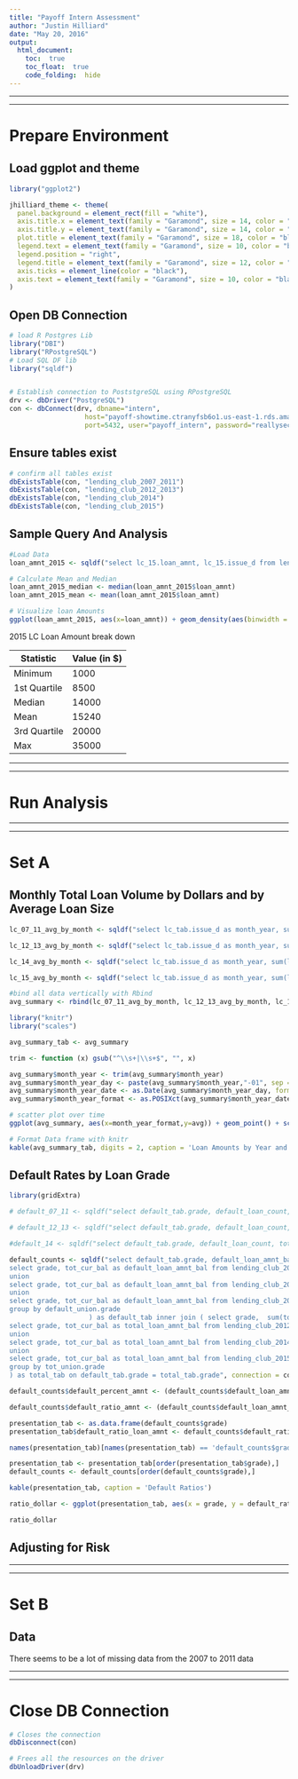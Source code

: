```yaml
---
title: "Payoff Intern Assessment"
author: "Justin Hilliard"
date: "May 20, 2016"
output: 
  html_document:
    toc:  true
    toc_float:  true
    code_folding:  hide
---
```


***
***

# Prepare Environment {.tabset}

## Load ggplot and theme

```r
library("ggplot2")

jhilliard_theme <- theme(
  panel.background = element_rect(fill = "white"),
  axis.title.x = element_text(family = "Garamond", size = 14, color = "black"),
  axis.title.y = element_text(family = "Garamond", size = 14, color = "black"),
  plot.title = element_text(family = "Garamond", size = 18, color = "black"),
  legend.text = element_text(family = "Garamond", size = 10, color = "black"),
  legend.position = "right",
  legend.title = element_text(family = "Garamond", size = 12, color = "black"),
  axis.ticks = element_line(color = "black"),
  axis.text = element_text(family = "Garamond", size = 10, color = "black")
)
```

## Open DB Connection

```r
# load R Postgres Lib
library("DBI")
library("RPostgreSQL")
# Load SQL DF lib
library("sqldf")


# Establish connection to PoststgreSQL using RPostgreSQL
drv <- dbDriver("PostgreSQL")
con <- dbConnect(drv, dbname="intern", 
                   host="payoff-showtime.ctranyfsb6o1.us-east-1.rds.amazonaws.com", 
                   port=5432, user="payoff_intern", password="reallysecure")

```

## Ensure tables exist

```r
# confirm all tables exist
dbExistsTable(con, "lending_club_2007_2011")
dbExistsTable(con, "lending_club_2012_2013")
dbExistsTable(con, "lending_club_2014")
dbExistsTable(con, "lending_club_2015")
```

## Sample Query And Analysis

```r
#Load Data
loan_amnt_2015 <- sqldf("select lc_15.loan_amnt, lc_15.issue_d from lending_club_2015 as lc_15", connection = con, drv = drv)
```

```r
# Calculate Mean and Median 
loan_amnt_2015_median <- median(loan_amnt_2015$loan_amnt)
loan_amnt_2015_mean <- mean(loan_amnt_2015$loan_amnt)

# Visualize loan Amounts
ggplot(loan_amnt_2015, aes(x=loan_amnt)) + geom_density(aes(binwidth = 10000)) + jhilliard_theme + ggtitle("2015 Lending Club Loan Amounts Density Plot") + geom_vline(xintercept = loan_amnt_2015_mean, size = 1, colour = "green") + geom_vline(xintercept = loan_amnt_2015_median, size = 1, colour = "red") + jhilliard_theme
```

2015 LC Loan Amount break down 

Statistic  | Value (in $)
------------- | -------------
Minimum | 1000
1st Quartile | 8500 
Median | 14000
Mean | 15240 
3rd Quartile | 20000
Max | 35000 

***
***

# Run Analysis

***
***

# Set A {.tabset}

## Monthly Total Loan Volume by Dollars and by Average Loan Size

```r
lc_07_11_avg_by_month <- sqldf("select lc_tab.issue_d as month_year, sum(lc_tab.loan_amnt), avg(lc_tab.loan_amnt) from lending_club_2007_2011 as lc_tab where lc_tab.issue_d is not null and lc_tab.loan_amnt is not null group by month_year order by to_timestamp(lc_tab.issue_d, 'Mon-YYYY') ASC", connection = con, drv = drv)

lc_12_13_avg_by_month <- sqldf("select lc_tab.issue_d as month_year, sum(lc_tab.loan_amnt), avg(lc_tab.loan_amnt) from lending_club_2012_2013 as lc_tab where lc_tab.issue_d is not null and lc_tab.loan_amnt is not null group by month_year order by to_timestamp(lc_tab.issue_d, 'Mon-YYYY') ASC", connection = con, drv = drv)

lc_14_avg_by_month <- sqldf("select lc_tab.issue_d as month_year, sum(lc_tab.loan_amnt), avg(lc_tab.loan_amnt) from lending_club_2014 as lc_tab where lc_tab.issue_d is not null and lc_tab.loan_amnt is not null group by month_year order by to_timestamp(lc_tab.issue_d, 'Mon-YYYY') ASC", connection = con, drv = drv)

lc_15_avg_by_month <- sqldf("select lc_tab.issue_d as month_year, sum(lc_tab.loan_amnt), avg(lc_tab.loan_amnt) from lending_club_2015 as lc_tab where lc_tab.issue_d is not null and lc_tab.loan_amnt is not null group by month_year order by to_timestamp(lc_tab.issue_d, 'Mon-YYYY') ASC", connection = con, drv = drv)

#bind all data vertically with Rbind
avg_summary <- rbind(lc_07_11_avg_by_month, lc_12_13_avg_by_month, lc_14_avg_by_month, lc_15_avg_by_month)
```

```r
library("knitr")
library("scales")

avg_summary_tab <- avg_summary

trim <- function (x) gsub("^\\s+|\\s+$", "", x)

avg_summary$month_year <- trim(avg_summary$month_year)
avg_summary$month_year_day <- paste(avg_summary$month_year,"-01", sep = "")
avg_summary$month_year_date <- as.Date(avg_summary$month_year_day, format = "%b-%Y-%d")
avg_summary$month_year_format <- as.POSIXct(avg_summary$month_year_date)

# scatter plot over time 
ggplot(avg_summary, aes(x=month_year_format,y=avg)) + geom_point() + scale_x_datetime(labels = date_format("%Y")) + geom_smooth(method = "lm", se = FALSE) + ggtitle("Average Loan Amount (in $) by Year") + jhilliard_theme

# Format Data frame with knitr
kable(avg_summary_tab, digits = 2, caption = 'Loan Amounts by Year and Month')
```

## Default Rates by Loan Grade

```r
library(gridExtra)

# default_07_11 <- sqldf("select default_tab.grade, default_loan_count, total_loan_count, default_loan_amnt_bal, total_loan_amnt_bal from (select grade, count(*) as default_loan_count, sum(tot_cur_bal) as default_loan_amnt_bal from lending_club_2007_2011 as lc_tab where lc_tab.loan_status = 'Default' group by lc_tab.grade) as default_tab inner join (select grade, count(*) as total_loan_count, sum(tot_cur_bal) as total_loan_amnt_bal from lending_club_2015 as lc_tab group by lc_tab.grade) as total_tab on default_tab.grade = total_tab.grade", connection = con, drv = drv)

# default_12_13 <- sqldf("select default_tab.grade, default_loan_count, total_loan_count, default_loan_amnt_bal, total_loan_amnt_bal from (select grade, count(*) as default_loan_count, sum(tot_cur_bal) as default_loan_amnt_bal from lending_club_2012_2013 as lc_tab where lc_tab.loan_status = 'Default' group by lc_tab.grade) as default_tab inner join (select grade, count(*) as total_loan_count, sum(tot_cur_bal) as total_loan_amnt_bal from lending_club_2015 as lc_tab group by lc_tab.grade) as total_tab on default_tab.grade = total_tab.grade", connection = con, drv = drv)

#default_14 <- sqldf("select default_tab.grade, default_loan_count, total_loan_count, default_loan_amnt_bal, total_loan_amnt_bal from (select grade, count(*) as default_loan_count, sum(tot_cur_bal) as default_loan_amnt_bal from lending_club_2014 as lc_tab where lc_tab.loan_status = 'Default' group by lc_tab.grade) as default_tab inner join (select grade, count(*) as total_loan_count, sum(tot_cur_bal) as total_loan_amnt_bal from lending_club_2015 as lc_tab group by lc_tab.grade) as total_tab on default_tab.grade = total_tab.grade", connection = con, drv = drv)

default_counts <- sqldf("select default_tab.grade, default_loan_amnt_bal, sum(total_loan_amnt_bal) as total_loan_amnt_bal from ( select grade,  sum(default_loan_amnt_bal) as default_loan_amnt_bal from (
select grade, tot_cur_bal as default_loan_amnt_bal from lending_club_2012_2013  as lc_tab_12_13 where lc_tab_12_13.loan_status = 'Default'
union
select grade, tot_cur_bal as default_loan_amnt_bal from lending_club_2014 as lc_tab_14 where lc_tab_14.loan_status = 'Default'
union
select grade, tot_cur_bal as default_loan_amnt_bal from lending_club_2015  as lc_tab_15 where lc_tab_15.loan_status = 'Default') as default_union
group by default_union.grade
                    ) as default_tab inner join ( select grade,  sum(total_loan_amnt_bal) as total_loan_amnt_bal from (
select grade, tot_cur_bal as total_loan_amnt_bal from lending_club_2012_2013  as lc_tab_12_13
union
select grade, tot_cur_bal as total_loan_amnt_bal from lending_club_2014 as lc_tab_14
union
select grade, tot_cur_bal as total_loan_amnt_bal from lending_club_2015  as lc_tab_15) as tot_union
group by tot_union.grade
) as total_tab on default_tab.grade = total_tab.grade", connection = con, drv = drv)

default_counts$default_percent_amnt <- (default_counts$default_loan_amnt_bal/default_counts$total_loan_amnt_bal)*100

default_counts$default_ratio_amnt <- (default_counts$default_loan_amnt_bal/default_counts$total_loan_amnt_bal)

presentation_tab <- as.data.frame(default_counts$grade)
presentation_tab$default_ratio_loan_amnt <- default_counts$default_ratio_amnt

names(presentation_tab)[names(presentation_tab) == 'default_counts$grade'] <- 'grade'

presentation_tab <- presentation_tab[order(presentation_tab$grade),]
default_counts <- default_counts[order(default_counts$grade),] 

kable(presentation_tab, caption = 'Default Ratios')

ratio_dollar <- ggplot(presentation_tab, aes(x = grade, y = default_ratio_loan_amnt)) + geom_bar( position = "dodge", stat = "identity") + ggtitle("Default Ratio of Loan \nby Dollar Amount by Grade ") + jhilliard_theme

ratio_dollar

```

## Adjusting for Risk





***
***

# Set B {.tabset}

## Data 

There seems to be a lot of missing data from the 2007 to 2011 data


***
***


# Close DB Connection

```r
# Closes the connection
dbDisconnect(con)

# Frees all the resources on the driver
dbUnloadDriver(drv)
```
